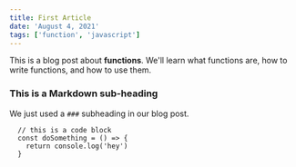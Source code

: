 ```yaml
---
title: First Article
date: 'August 4, 2021'
tags: ['function', 'javascript']
---
```


<div>
  This is a blog post about <strong>functions</strong>. 
  We'll learn what functions are, how to write functions, and how to use them.
</div>

### This is a Markdown sub-heading
We just used a `###` subheading in our blog post.

```
  // this is a code block
  const doSomething = () => {
    return console.log('hey')
  }
```

